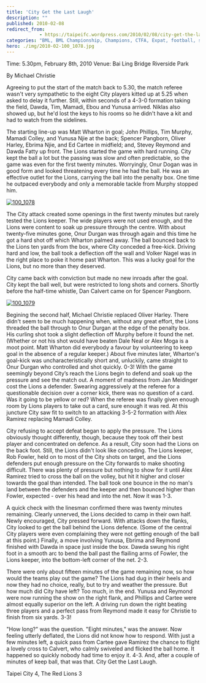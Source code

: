 ```yaml
---
title: 'City Get the Last Laugh'
description: ""
published: 2010-02-08
redirect_from: 
            - https://taipeifc.wordpress.com/2010/02/08/city-get-the-last-laugh/
categories: "BML, BML Championship, Champions, CTFA, Expat, football, soccer, Taipei, Taipei City FC, taipei football, Taiwan, taiwan football, taiwan soccer, vs. Red Lions"
hero: ./img/2010-02-100_1078.jpg
---
```

Time: 5.30pm, February 8th, 2010 Venue: Bai Ling Bridge Riverside Park

By Michael Christie

Agreeing to put the start of the match back to 5.30, the match referee wasn't very sympathetic to the eight City players kitted up at 5.25 when asked to delay it further. Still, within seconds of a 4-3-0 formation taking the field, Dawda, Tim, Mamadi, Ebou and Yunusa arrived. Niklas also showed up, but he'd lost the keys to his rooms so he didn't have a kit and had to watch from the sidelines.

The starting line-up was Matt Wharton in goal; John Phillips, Tim Murphy, Mamadi Colley, and Yunusa Njie at the back; Spencer Pangborn, Oliver Harley, Ebrima Njie, and Ed Cartee in midfield; and, Stevey Reymond and Dawda Fatty up front. The Lions started the game with hard running. City kept the ball a lot but the passing was slow and often predictable, so the game was even for the first twenty minutes. Worryingly, Onur Dogan was in good form and looked threatening every time he had the ball. He was an effective outlet for the Lions, carrying the ball into the penalty box. One time he outpaced everybody and only a memorable tackle from Murphy stopped him.

[![](http://taipeifc.files.wordpress.com/2010/02/100_1078.jpg "100_1078")](./img/2010-02-100_1078.jpg)

The City attack created some openings in the first twenty minutes but rarely tested the Lions keeper. The wide players were not used enough, and the Lions were content to soak up pressure through the centre. With about twenty-five minutes gone, Onur Durgan was through again and this time he got a hard shot off which Wharton palmed away. The ball bounced back to the Lions ten yards from the box, where City conceded a free-kick. Driving hard and low, the ball took a deflection off the wall and Volker Nagel was in the right place to poke it home past Wharton. This was a lucky goal for the Lions, but no more than they deserved.

City came back with conviction but made no new inroads after the goal. City kept the ball well, but were restricted to long shots and corners. Shortly before the half-time whistle, Dan Calvert came on for Spencer Pangborn.

[![](http://taipeifc.files.wordpress.com/2010/02/100_1079.jpg "100_1079")](./img/2010-02-100_1079.jpg)

Begining the second half, Michael Christie replaced Oliver Harley. There didn't seem to be much happening when, without any great effort, the Lions threaded the ball through to Onur Durgan at the edge of the penalty box. His curling shot took a slight deflection off Murphy before it found the net. (Whether or not his shot would have beaten Dale Neal or Alex Moga is a moot point. Matt Wharton did everybody a favour by volunteering to keep goal in the absence of a regular keeper.) About five minutes later, Wharton's goal-kick was uncharacteristically short and, unluckily, came straight to Onur Durgan who controlled and shot quickly. 0-3! With the game seemingly beyond City’s reach the Lions begin to defend and soak up the pressure and see the match out. A moment of madness from Jan Meidinger cost the Lions a defender. Swearing aggressively at the referee for a questionable decision over a corner kick, there was no question of a card. Was it going to be yellow or red? When the referee was finally given enough room by Lions players to take out a card, sure enough it was red. At this juncture City saw fit to switch to an attacking 3-5-2 formation with Alex Ramirez replacing Mamadi Colley.

City refusing to accept defeat began to apply the pressure. The Lions obviously thought differently, though, because they took off their best player and concentrated on defence. As a result, City soon had the Lions on the back foot. Still, the Lions didn't look like conceding. The Lions keeper, Rob Fowler, held on to most of the City shots on target, and the Lions defenders put enough pressure on the City forwards to make shooting difficult. There was plenty of pressure but nothing to show for it until Alex Ramirez tried to cross the ball on the volley, but hit it higher and closer towards the goal than intended. The ball took one bounce in the no man's land between the defenders and the keeper and then bounced higher than Fowler, expected - over his head and into the net. Now it was 1-3.

A quick check with the linesman confirmed there was twenty minutes remaining. Clearly unnerved, the Lions decided to camp in their own half. Newly encouraged, City pressed forward. With attacks down the flanks, City looked to get the ball behind the Lions defence. (Some of the central City players were even complaining they were not getting enough of the ball at this point.) Finally, a move involving Yunusa, Ebrima and Reymond finished with Dawda in space just inside the box. Dawda swung his right foot in a smooth arc to bend the ball past the flailing arms of Fowler, the Lions keeper, into the bottom-left corner of the net. 2-3.

There were only about fifteen minutes of the game remaining now, so how would the teams play out the game? The Lions had dug in their heels and now they had no choice, really, but to try and weather the pressure. But how much did City have left? Too much, in the end. Yunusa and Reymond were now running the show on the right flank, and Phillips and Cartee were almost equally superior on the left. A driving run down the right beating three players and a perfect pass from Reymond made it easy for Christie to finish from six yards. 3-3!

"How long?" was the question. "Eight minutes," was the answer. Now feeling utterly deflated, the Lions did not know how to respond. With just a few minutes left, a quick pass from Cartee gave Ramirez the chance to flight a lovely cross to Calvert, who calmly swiveled and flicked the ball home. It happened so quickly nobody had time to enjoy it. 4-3. And, after a couple of minutes of keep ball, that was that. City Get the Last Laugh.

Taipei City 4, The Red Lions 3

